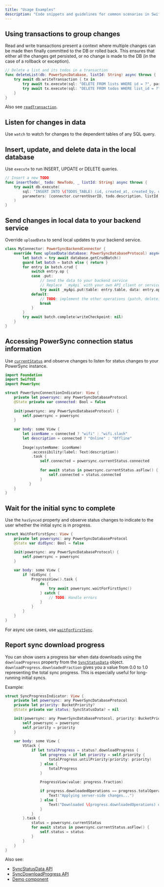 ```yaml
---
title: "Usage Examples"
description: "Code snippets and guidelines for common scenarios in Swift"
---
```



## Using transactions to group changes

Read and write transactions present a context where multiple changes can be made then finally committed to the DB or rolled back. This ensures that either all the changes get persisted, or no change is made to the DB (in the case of a rollback or exception).

```swift
// Delete a list and its todos in a transaction
func deleteList(db: PowerSyncDatabase, listId: String) async throws {
    try await db.writeTransaction { tx in
        try await tx.execute(sql: "DELETE FROM lists WHERE id = ?", parameters: [listId])
        try await tx.execute(sql: "DELETE FROM todos WHERE list_id = ?", parameters: [listId])
    }
}
```

Also see [`readTransaction`](https://powersync-ja.github.io/powersync-swift/documentation/powersync/queries/readtransaction(callback:)).

## Listen for changes in data

Use `watch` to watch for changes to the dependent tables of any SQL query.

<SwiftWatch />

## Insert, update, and delete data in the local database

Use `execute` to run INSERT, UPDATE or DELETE queries.

```swift
// Insert a new TODO
func insertTodo(_ todo: NewTodo, _ listId: String) async throws {
    try await db.execute(
        sql: "INSERT INTO \(TODOS_TABLE) (id, created_at, created_by, description, list_id, completed) VALUES (uuid(), datetime(), ?, ?, ?, ?)",
        parameters: [connector.currentUserID, todo.description, listId, todo.isComplete]
    )
}
```

## Send changes in local data to your backend service

Override `uploadData` to send local updates to your backend service.

```swift
class MyConnector: PowerSyncBackendConnector {
    override func uploadData(database: PowerSyncDatabaseProtocol) async throws {
        let batch = try await database.getCrudBatch()
        guard let batch = batch else { return }
        for entry in batch.crud {
            switch entry.op {
            case .put:
                // Send the data to your backend service
                // Replace `_myApi` with your own API client or service
                try await _myApi.put(table: entry.table, data: entry.opData)
            default:
                // TODO: implement the other operations (patch, delete)
                break
            }
        }
        try await batch.complete(writeCheckpoint: nil)
    }
}
```

## Accessing PowerSync connection status information

Use [`currentStatus`](https://powersync-ja.github.io/powersync-swift/documentation/powersync/powersyncdatabaseprotocol/currentstatus) and observe changes to listen for status changes to your PowerSync instance.

```swift
import Foundation
import SwiftUI
import PowerSync

struct PowerSyncConnectionIndicator: View {
    private let powersync: any PowerSyncDatabaseProtocol
    @State private var connected: Bool = false
    
    init(powersync: any PowerSyncDatabaseProtocol) {
        self.powersync = powersync
    }
    
    var body: some View {
        let iconName = connected ? "wifi" : "wifi.slash"
        let description = connected ? "Online" : "Offline"
        
        Image(systemName: iconName)
            .accessibility(label: Text(description))
            .task {
                self.connected = powersync.currentStatus.connected
                
                for await status in powersync.currentStatus.asFlow() {
                    self.connected = status.connected
                }
           }
    }
}
```

## Wait for the initial sync to complete

Use the `hasSynced` property and observe status changes to indicate to the user whether the initial sync is in progress.

```swift
struct WaitForFirstSync: View {
    private let powersync: any PowerSyncDatabaseProtocol
    @State var didSync: Bool = false

    init(powersync: any PowerSyncDatabaseProtocol) {
        self.powersync = powersync
    }
    
    var body: some View {
        if !didSync {
            ProgressView().task {
                do {
                    try await powersync.waitForFirstSync()
                } catch {
                    // TODO: Handle errors
                }
            }
        }
    }
}
```

For async use cases, use [`waitForFirstSync`](https://powersync-ja.github.io/powersync-swift/documentation/powersync/powersyncdatabaseprotocol/waitforfirstsync()).

## Report sync download progress

You can show users a progress bar when data downloads using the `downloadProgress` property from the [`SyncStatusData`](https://powersync-ja.github.io/powersync-swift/documentation/powersync/syncstatusdata/) object. `downloadProgress.downloadedFraction` gives you a value from 0.0 to 1.0 representing the total sync progress. This is especially useful for long-running initial syncs.

Example:

```swift
struct SyncProgressIndicator: View {
    private let powersync: any PowerSyncDatabaseProtocol
    private let priority: BucketPriority?
    @State private var status: SyncStatusData? = nil

    init(powersync: any PowerSyncDatabaseProtocol, priority: BucketPriority? = nil) {
        self.powersync = powersync
        self.priority = priority
    }
    
    var body: some View {
        VStack {
            if let totalProgress = status?.downloadProgress {
                let progress = if let priority = self.priority {
                    totalProgress.untilPriority(priority: priority)
                } else {
                    totalProgress
                }
                
                ProgressView(value: progress.fraction)

                if progress.downloadedOperations == progress.totalOperations {
                    Text("Applying server-side changes...")
                } else {
                    Text("Downloaded \(progress.downloadedOperations) out of \(progress.totalOperations)")
                }
            }
        }.task {
            status = powersync.currentStatus
            for await status in powersync.currentStatus.asFlow() {
                self.status = status
            }
        }
    }
}
```

Also see:
- [SyncStatusData API](https://powersync-ja.github.io/powersync-swift/documentation/powersync/syncstatusdata/)
- [SyncDownloadProgress API](https://powersync-ja.github.io/powersync-swift/documentation/powersync/syncdownloadprogress/)
- [Demo component](https://github.com/powersync-ja/powersync-swift/blob/main/Demo/PowerSyncExample/Components/ListView.swift)

